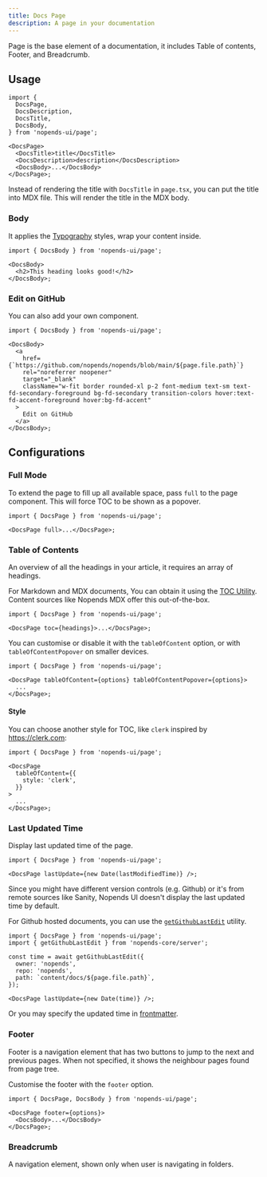 ```yaml
---
title: Docs Page
description: A page in your documentation
---
```


Page is the base element of a documentation, it includes Table of contents,
Footer, and Breadcrumb.

## Usage

```tsx title="page.tsx"
import {
  DocsPage,
  DocsDescription,
  DocsTitle,
  DocsBody,
} from 'nopends-ui/page';

<DocsPage>
  <DocsTitle>title</DocsTitle>
  <DocsDescription>description</DocsDescription>
  <DocsBody>...</DocsBody>
</DocsPage>;
```

<Callout type='info' title='Good to know'>

Instead of rendering the title with `DocsTitle` in `page.tsx`, you can put the title into MDX file.
This will render the title in the MDX body.

</Callout>

### Body

It applies the [Typography](/docs/ui/theme#typography) styles, wrap your content inside.

```tsx
import { DocsBody } from 'nopends-ui/page';

<DocsBody>
  <h2>This heading looks good!</h2>
</DocsBody>;
```

### Edit on GitHub

You can also add your own component.

```tsx
import { DocsBody } from 'nopends-ui/page';

<DocsBody>
  <a
    href={`https://github.com/nopends/nopends/blob/main/${page.file.path}`}
    rel="noreferrer noopener"
    target="_blank"
    className="w-fit border rounded-xl p-2 font-medium text-sm text-fd-secondary-foreground bg-fd-secondary transition-colors hover:text-fd-accent-foreground hover:bg-fd-accent"
  >
    Edit on GitHub
  </a>
</DocsBody>;
```

## Configurations

### Full Mode

To extend the page to fill up all available space, pass `full` to the page component.
This will force TOC to be shown as a popover.

```tsx
import { DocsPage } from 'nopends-ui/page';

<DocsPage full>...</DocsPage>;
```

### Table of Contents

An overview of all the headings in your article, it requires an array of headings.

For Markdown and MDX documents, You can obtain it using the
[TOC Utility](/docs/headless/utils/get-toc). Content sources like Nopends MDX offer this out-of-the-box.

```tsx
import { DocsPage } from 'nopends-ui/page';

<DocsPage toc={headings}>...</DocsPage>;
```

You can customise or disable it with the `tableOfContent` option, or with `tableOfContentPopover` on smaller devices.

```tsx
import { DocsPage } from 'nopends-ui/page';

<DocsPage tableOfContent={options} tableOfContentPopover={options}>
  ...
</DocsPage>;
```

<AutoTypeTable path="./content/docs/ui/props.ts" name="TOCProps" />

#### Style

You can choose another style for TOC, like `clerk` inspired by https://clerk.com:

```tsx
import { DocsPage } from 'nopends-ui/page';

<DocsPage
  tableOfContent={{
    style: 'clerk',
  }}
>
  ...
</DocsPage>;
```

### Last Updated Time

Display last updated time of the page.

```tsx
import { DocsPage } from 'nopends-ui/page';

<DocsPage lastUpdate={new Date(lastModifiedTime)} />;
```

Since you might have different version controls (e.g. Github) or it's from
remote sources like Sanity, Nopends UI doesn't display the last updated time by
default.

For Github hosted documents, you can use
the [`getGithubLastEdit`](/docs/headless/utils/git-last-edit) utility.

```tsx
import { DocsPage } from 'nopends-ui/page';
import { getGithubLastEdit } from 'nopends-core/server';

const time = await getGithubLastEdit({
  owner: 'nopends',
  repo: 'nopends',
  path: `content/docs/${page.file.path}`,
});

<DocsPage lastUpdate={new Date(time)} />;
```

Or you may specify the updated time in [frontmatter](/docs/mdx/collections#schema).

### Footer

Footer is a navigation element that has two buttons to jump to the next and previous pages. When not specified, it shows the neighbour pages found from page tree.

Customise the footer with the `footer` option.

```tsx
import { DocsPage, DocsBody } from 'nopends-ui/page';

<DocsPage footer={options}>
  <DocsBody>...</DocsBody>
</DocsPage>;
```

<AutoTypeTable path="./content/docs/ui/props.ts" name="FooterProps" />

### Breadcrumb

A navigation element, shown only when user is navigating in folders.

<AutoTypeTable path="./content/docs/ui/props.ts" name="BreadcrumbProps" />
